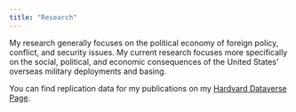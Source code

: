 ```yaml
---
title: "Research"
---
```


My research generally focuses on the political economy of foreign policy, conflict, and security issues. My current research focuses more specifically on the social, political, and economic consequences of the United States' overseas military deployments and basing. 

You can find replication data for my publications on my [Hardvard Dataverse Page](https://dataverse.harvard.edu/dataverse/meflynn). 